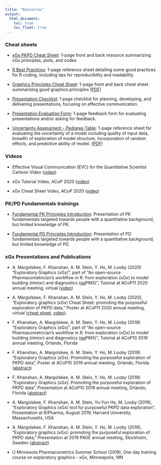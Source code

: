 ```yaml
---
title: "Resources"
output: 
  html_document:
    toc: true
    toc_float: true
---
```


### Cheat sheets

* [xGx PKPD Cheat Sheet](Resources/PKPD_Exploratory_Graphics_(xGx)_Cheat_Sheet.pdf): 1-page front and back resource summarizing xGx principles, plots, and codes

* [R Best Practices](Resources/R PMX Best Practices Checklist v2 Public.pdf): 1-page reference sheet detailing some good practices for R coding, including tips for reproducibility and readability.

* [Graphics Principles Cheat Sheet](https://graphicsprinciples.github.io/cheatsheet.html): 1-page front and back cheat sheet summarizing good graphics principles ([PDF](https://github.com/GraphicsPrinciples/CheatSheet/blob/master/NVSCheatSheet.pdf))

* [Presentation Checklist](Resources/Presentation_Checklist_v2.03.pdf): 1 page checklist for planning, developing, and delivering presentations, focusing on effective communication.

* [Presentation Evaluation Form](Resources/Presentation_Evaluation_Form.doc): 1-page feedback form for evaluating presentations 
and/or asking for feedback.

* [Uncertainty Assessment - Pedigree Table](https://zenodo.org/record/4409236#.ZDm5J3fMKUl): 1-page reference sheet for evaluating the uncertainty of a model including quality of input data, breadth of exploration of model structure, incorporation of random effects, and predictive ability of model. ([PDF](https://zenodo.org/record/4409236/files/Uncertainty_Assessment_Pedigree_Table.pdf?download=1))

### Videos

* Effective Visual Communication (EVC) for the  Quantitative Scientist Cartoon Video ([video](https://graphicsprinciples.github.io/threelaws.html))

* xGx Tutorial Video, ACoP 2020 ([video](2020_xgx_ACoP_tutorial.html)) 

* xGx Cheat Sheet Video, ACoP 2020  ([video](2020_xgx_ACoP_poster.html)) 

### PK/PD Fundamentals trainings

* [Fundamental PK Principles Introduction](Resources/FundamentalPK_AndyStein_Hackathon_2019.pptx): Presentation of PK fundamentals targeted towards people with a quantitative background, but limited knowledge of PK.

* [Fundamental PD Principles Introduction](Resources/FundamentalPD_AndyStein_Hackathon_2019.pptx): Presentation of PD fundamentals targeted towards people with a quantitative background, but limited knowledge of PD.




### xGx Presentations and Publications

* A. Margolskee, F. Khanshan, A. M. Stein, Y. Ho, M. Looby (2020) “Exploratory Graphics (xGx)”, part of “An open-source Pharmacometrician's workflow in R: from exploration (xGx) to model building (nlmixr) and diagnostics (ggPMX)”, Tutorial at ACoP11 2020 annual meeting, virtual ([video](2020_xgx_ACoP_tutorial.html)) 

* A. Margolskee, F. Khanshan, A. M. Stein, Y. Ho, M. Looby (2020), “Exploratory graphics (xGx) Cheat Sheet: promoting the purposeful exploration of PKPD data,” Poster at ACoP11 2020 annual meeting, virtual ([cheat sheet](Resources/PKPD_Exploratory_Graphics_(xGx)_Cheat_Sheet.pdf), [video](2020_xgx_ACoP_poster.html)) 

* F. Khanshan, A. Margolskee, A. M. Stein, Y. Ho, M. Looby (2019) “Exploratory Graphics (xGx)”, part of “An open-source Pharmacometrician's workflow in R: from exploration (xGx) to model building (nlmixr) and diagnostics (ggPMX)”, Tutorial at ACoP10 2019 annual meeting, Orlando, Florida 

* F. Khanshan, A. Margolskee, A. M. Stein, Y. Ho, M. Looby (2019) “Exploratory Graphics (xGx): Promoting the purposeful exploration of PKPD data”, Poster at ACoP10 2019 annual meeting, Orlando, Florida ([abstract](https://www.go-acop.org/assets/ACoP10/documents/ACoP10%20Combined%20Abstracts_2019.pdf#page=65)) 

* F. Khanshan, A. Margolskee, A. M. Stein, Y. Ho, M. Looby (2019) “Exploratory Graphics (xGx): Promoting the purposeful exploration of PKPD data”, Presentation at ACoP10 2019 annual meeting, Orlando, Florida ([abstract](https://www.go-acop.org/assets/ACoP10/documents/ACoP10%20Combined%20Abstracts_2019.pdf#page=65)) 
 
* A. Margolskee, F. Khanshan, A. M. Stein, Yu-Yun Ho, M. Looby (2019), “Exploratory Graphics (xGx) tool for purposeful PKPD data exploration”, Presentation at R/Pharma, August 2019, Harvard University, Massachusetts, USA

* A. Margolskee, F. Khanshan, A. M. Stein, Y. Ho, M. Looby (2019), “Exploratory graphics (xGx): promoting the purposeful exploration of PKPD data,” Presentation at 2019 PAGE annual meeting, Stockholm, Sweden ([abstract](https://www.page-meeting.org/default.asp?abstract=8913)) 

* U Minnesota Pharmacometrics Summer School (2019), One day training course on exploratory graphics - xGx, Minneapolis, MN 

        
        
